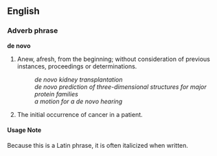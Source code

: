 ==English==
===Adverb phrase===
'''de novo'''

#Anew, afresh, from the beginning; without consideration of previous instances, proceedings or determinations.
#: ''de novo kidney transplantation''
#: ''de novo prediction of three-dimensional structures for major protein families''
#: ''a motion for a de novo hearing''
#The initial occurrence of cancer in a patient.

====Usage Note====
Because this is a Latin phrase, it is often italicized when written.